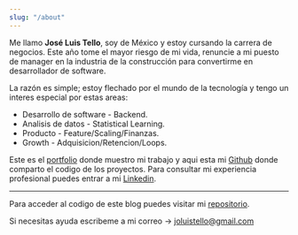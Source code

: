 ```yaml
---
slug: "/about"
---
```


Me llamo **José Luis Tello**, soy de México y estoy cursando la carrera de negocios. Este año tome el mayor riesgo de mi vida, renuncie a mi puesto de manager en la industria de la construcción para convertirme en desarrollador de software.

La razón es simple; estoy flechado por el mundo de la tecnología y tengo un interes especial por estas areas:
 - Desarrollo de software - Backend.  
 - Analisis de datos - Statistical Learning.
 - Producto - Feature/Scaling/Finanzas.
 - Growth - Adquisicion/Retencion/Loops.

Este es el [portfolio](https://joseluistello.github.io/) donde muestro mi trabajo y aqui esta mi [Github](https://github.com/joseluistello) donde comparto el codigo de los proyectos. Para consultar mi experiencia profesional puedes entrar a mi [Linkedin](https://www.linkedin.com/in/joseluistello/). 

--- 

Para acceder al codigo de este blog puedes visitar mi [repositorio](https://github.com/joseluistello/Blog).

Si necesitas ayuda escribeme a mi correo -> joluistello@gmail.com





